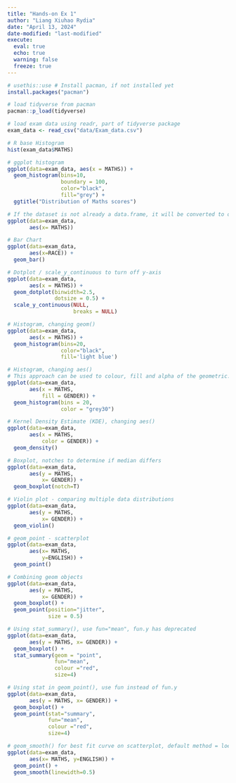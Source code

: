 ```yaml
---
title: "Hands-on Ex 1"
author: "Liang Xiuhao Rydia"
date: "April 13, 2024"
date-modified: "last-modified"
execute:
  eval: true
  echo: true
  warning: false
  freeze: true
---
```

```r
# usethis::use # Install pacman, if not installed yet
install.packages("pacman")

# load tidyverse from pacman
pacman::p_load(tidyverse)

# load exam data using readr, part of tidyverse package
exam_data <- read_csv("data/Exam_data.csv")

# R base Histogram
hist(exam_data$MATHS)

# ggplot histogram
ggplot(data=exam_data, aes(x = MATHS)) +
  geom_histogram(bins=10, 
                 boundary = 100,
                 color="black", 
                 fill="grey") +
  ggtitle("Distribution of Maths scores")

# If the dataset is not already a data.frame, it will be converted to one by fortify().
ggplot(data=exam_data, 
       aes(x= MATHS))

# Bar Chart
ggplot(data=exam_data, 
       aes(x=RACE)) +
  geom_bar()

# Dotplot / scale_y_continuous to turn off y-axis
ggplot(data=exam_data, 
       aes(x = MATHS)) +
  geom_dotplot(binwidth=2.5,         
               dotsize = 0.5) +      
  scale_y_continuous(NULL,           
                     breaks = NULL)  

# Histogram, changing geom() 
ggplot(data=exam_data, 
       aes(x = MATHS)) +
  geom_histogram(bins=20,
                 color="black",
                 fill='light blue') 

# Histogram, changing aes()
# This approach can be used to colour, fill and alpha of the geometric.
ggplot(data=exam_data, 
       aes(x = MATHS,
           fill = GENDER)) +
  geom_histogram(bins = 20,
                 color = "grey30") 

# Kernel Density Estimate (KDE), changing aes()
ggplot(data=exam_data, 
       aes(x = MATHS,
           color = GENDER)) +
  geom_density()   

# Boxplot, notches to determine if median differs
ggplot(data=exam_data, 
       aes(y = MATHS,       
           x= GENDER)) +    
  geom_boxplot(notch=T) 

# Violin plot - comparing multiple data distributions
ggplot(data=exam_data, 
       aes(y = MATHS, 
           x= GENDER)) +
  geom_violin()

# geom_point - scatterplot
ggplot(data=exam_data, 
       aes(x= MATHS, 
           y=ENGLISH)) +
  geom_point()            

# Combining geom objects
ggplot(data=exam_data, 
       aes(y = MATHS, 
           x= GENDER)) +
  geom_boxplot() +                    
  geom_point(position="jitter", 
             size = 0.5)        

# Using stat_summary(), use fun="mean", fun.y has deprecated
ggplot(data=exam_data, 
       aes(y = MATHS, x= GENDER)) +
  geom_boxplot() +
  stat_summary(geom = "point",       
               fun="mean",         
               colour ="red",        
               size=4)  

# Using stat in geom_point(), use fun instead of fun.y
ggplot(data=exam_data, 
       aes(y = MATHS, x= GENDER)) +
  geom_boxplot() +
  geom_point(stat="summary",        
             fun="mean",           
             colour ="red",          
             size=4) 

# geom_smooth() for best fit curve on scatterplot, default method = loess
ggplot(data=exam_data, 
       aes(x= MATHS, y=ENGLISH)) +
  geom_point() +
  geom_smooth(linewidth=0.5)
```
